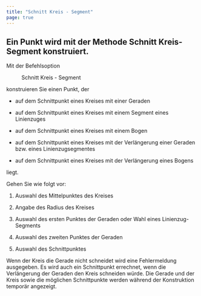 ```yaml
---
title: "Schnitt Kreis - Segment"
page: true
---
```

## Ein Punkt wird mit der Methode Schnitt Kreis-Segment konstruiert.

Mit der Befehlsoption  <Menu>Schnitt Kreis - Segment </Menu> konstruieren Sie einen Punkt, der 

- auf dem Schnittpunkt eines Kreises mit einer Geraden

- auf dem Schnittpunkt eines Kreises mit einem Segment eines Linienzuges

- auf dem Schnittpunkt eines Kreises mit einem Bogen

- auf dem Schnittpunkt eines Kreises mit der Verl&#228;ngerung einer Geraden bzw. eines Linienzugsegmentes

- auf dem Schnittpunkt eines Kreises mit der Verl&#228;ngerung eines Bogens



liegt.

Gehen Sie wie folgt vor:

1. Auswahl des Mittelpunktes des Kreises

2. Angabe des Radius des Kreises

3. Auswahl des ersten Punktes der Geraden oder Wahl eines Linienzug-Segments

4. Auswahl des zweiten Punktes der Geraden 

5. Auswahl des Schnittpunktes




<Success>
Wenn der Kreis die Gerade nicht schneidet wird eine Fehlermeldung ausgegeben.
Es wird auch ein Schnittpunkt errechnet, wenn die Verl&#228;ngerung der Geraden den Kreis schneiden w&#252;rde.
Die Gerade und der Kreis sowie die m&#246;glichen Schnittpunkte werden w&#228;hrend der Konstruktion tempor&#228;r angezeigt. 
</Success>
